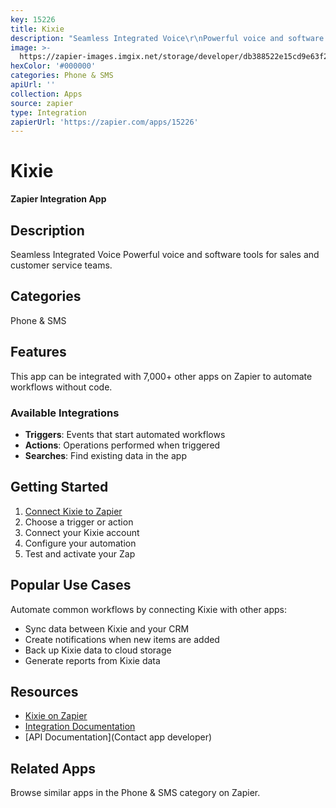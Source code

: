 ```yaml
---
key: 15226
title: Kixie
description: "Seamless Integrated Voice\r\nPowerful voice and software tools for sales and customer service teams."
image: >-
  https://zapier-images.imgix.net/storage/developer/db388522e15cd9e63f2b06ea8db7a372.png?auto=format%2Ccompress&ixlib=python-3.0.0&q=50
hexColor: '#000000'
categories: Phone & SMS
apiUrl: ''
collection: Apps
source: zapier
type: Integration
zapierUrl: 'https://zapier.com/apps/15226'
---
```

# Kixie

**Zapier Integration App**

## Description

Seamless Integrated Voice
Powerful voice and software tools for sales and customer service teams.

## Categories

Phone & SMS

## Features

This app can be integrated with 7,000+ other apps on Zapier to automate workflows without code.

### Available Integrations

- **Triggers**: Events that start automated workflows
- **Actions**: Operations performed when triggered
- **Searches**: Find existing data in the app

## Getting Started

1. [Connect Kixie to Zapier](https://zapier.com/apps/15226)
2. Choose a trigger or action
3. Connect your Kixie account
4. Configure your automation
5. Test and activate your Zap

## Popular Use Cases

Automate common workflows by connecting Kixie with other apps:

- Sync data between Kixie and your CRM
- Create notifications when new items are added
- Back up Kixie data to cloud storage
- Generate reports from Kixie data

## Resources

- [Kixie on Zapier](https://zapier.com/apps/15226)
- [Integration Documentation](https://zapier.com/apps/15226/integrations)
- [API Documentation](Contact app developer)

## Related Apps

Browse similar apps in the Phone & SMS category on Zapier.
